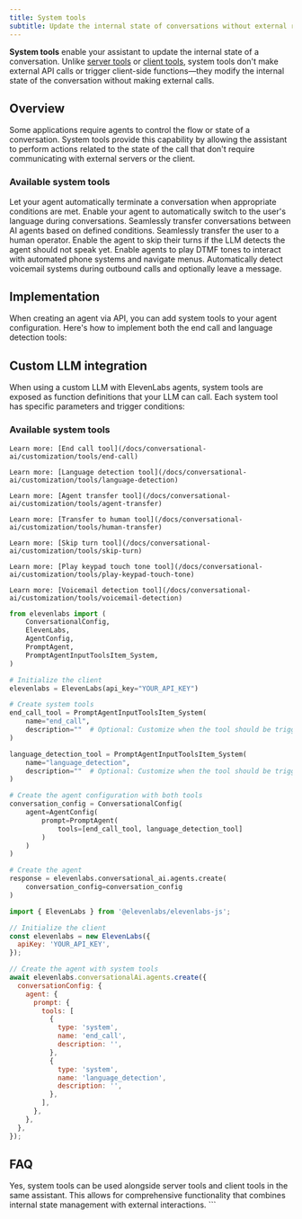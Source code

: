 ```yaml
---
title: System tools
subtitle: Update the internal state of conversations without external requests.
---
```


**System tools** enable your assistant to update the internal state of a conversation. Unlike [server tools](/docs/conversational-ai/customization/tools/server-tools) or [client tools](/docs/conversational-ai/customization/tools/client-tools), system tools don't make external API calls or trigger client-side functions—they modify the internal state of the conversation without making external calls.

## Overview

Some applications require agents to control the flow or state of a conversation.
System tools provide this capability by allowing the assistant to perform actions related to the state of the call that don't require communicating with external servers or the client.

### Available system tools

<CardGroup cols={2}>
  <Card
    title="End call"
    icon="duotone square-phone-hangup"
    href="/docs/conversational-ai/customization/tools/system-tools/end-call"
  >
    Let your agent automatically terminate a conversation when appropriate conditions are met.
  </Card>
  <Card
    title="Language detection"
    icon="duotone earth-europe"
    href="/docs/conversational-ai/customization/tools/system-tools/language-detection"
  >
    Enable your agent to automatically switch to the user's language during conversations.
  </Card>
  <Card
    title="Agent transfer"
    icon="duotone arrow-right-arrow-left"
    href="/docs/conversational-ai/customization/tools/system-tools/agent-transfer"
  >
    Seamlessly transfer conversations between AI agents based on defined conditions.
  </Card>
  <Card
    title="Transfer to human"
    icon="duotone user-headset"
    href="/docs/conversational-ai/customization/tools/system-tools/transfer-to-human"
  >
    Seamlessly transfer the user to a human operator.
  </Card>
  <Card
    title="Skip turn"
    icon="duotone forward"
    href="/docs/conversational-ai/customization/tools/system-tools/skip-turn"
  >
    Enable the agent to skip their turns if the LLM detects the agent should not speak yet.
  </Card>
  <Card
    title="Play keypad touch tone"
    icon="duotone phone-office"
    href="/docs/conversational-ai/customization/tools/system-tools/play-keypad-touch-tone"
  >
    Enable agents to play DTMF tones to interact with automated phone systems and navigate menus.
  </Card>
  <Card
    title="Voicemail detection"
    icon="duotone voicemail"
    href="/docs/conversational-ai/customization/tools/system-tools/voicemail-detection"
  >
    Automatically detect voicemail systems during outbound calls and optionally leave a message.
  </Card>
</CardGroup>

## Implementation

When creating an agent via API, you can add system tools to your agent configuration. Here's how to implement both the end call and language detection tools:

## Custom LLM integration

When using a custom LLM with ElevenLabs agents, system tools are exposed as function definitions that your LLM can call. Each system tool has specific parameters and trigger conditions:

### Available system tools

<AccordionGroup>
  <Accordion title="End call">
    <Markdown src="/snippets/end_call_custom_llm.mdx" />

    Learn more: [End call tool](/docs/conversational-ai/customization/tools/end-call)

  </Accordion>

  <Accordion title="Language detection">
    <Markdown src="/snippets/language_detection_custom_llm.mdx" />

    Learn more: [Language detection tool](/docs/conversational-ai/customization/tools/language-detection)

  </Accordion>

  <Accordion title="Agent transfer">
    <Markdown src="/snippets/agent_transfer_custom_llm.mdx" />

    Learn more: [Agent transfer tool](/docs/conversational-ai/customization/tools/agent-transfer)

  </Accordion>

  <Accordion title="Transfer to human">
    <Markdown src="/snippets/human_transfer_custom_llm.mdx" />

    Learn more: [Transfer to human tool](/docs/conversational-ai/customization/tools/human-transfer)

  </Accordion>

  <Accordion title="Skip turn">
    <Markdown src="/snippets/skip_turn_custom_llm.mdx" />

    Learn more: [Skip turn tool](/docs/conversational-ai/customization/tools/skip-turn)

  </Accordion>

  <Accordion title="Play keypad touch tone">
    <Markdown src="/snippets/keypad_touch_tone_custom_llm.mdx" />

    Learn more: [Play keypad touch tone tool](/docs/conversational-ai/customization/tools/play-keypad-touch-tone)

  </Accordion>

  <Accordion title="Voicemail detection">
    <Markdown src="/snippets/voicemail_detection_custom_llm.mdx" />

    Learn more: [Voicemail detection tool](/docs/conversational-ai/customization/tools/voicemail-detection)

  </Accordion>
</AccordionGroup>

<CodeGroup>

```python
from elevenlabs import (
    ConversationalConfig,
    ElevenLabs,
    AgentConfig,
    PromptAgent,
    PromptAgentInputToolsItem_System,
)

# Initialize the client
elevenlabs = ElevenLabs(api_key="YOUR_API_KEY")

# Create system tools
end_call_tool = PromptAgentInputToolsItem_System(
    name="end_call",
    description=""  # Optional: Customize when the tool should be triggered
)

language_detection_tool = PromptAgentInputToolsItem_System(
    name="language_detection",
    description=""  # Optional: Customize when the tool should be triggered
)

# Create the agent configuration with both tools
conversation_config = ConversationalConfig(
    agent=AgentConfig(
        prompt=PromptAgent(
            tools=[end_call_tool, language_detection_tool]
        )
    )
)

# Create the agent
response = elevenlabs.conversational_ai.agents.create(
    conversation_config=conversation_config
)
```

```javascript
import { ElevenLabs } from '@elevenlabs/elevenlabs-js';

// Initialize the client
const elevenlabs = new ElevenLabs({
  apiKey: 'YOUR_API_KEY',
});

// Create the agent with system tools
await elevenlabs.conversationalAi.agents.create({
  conversationConfig: {
    agent: {
      prompt: {
        tools: [
          {
            type: 'system',
            name: 'end_call',
            description: '',
          },
          {
            type: 'system',
            name: 'language_detection',
            description: '',
          },
        ],
      },
    },
  },
});
```

</CodeGroup>

## FAQ

<AccordionGroup>
  <Accordion title="Can system tools be combined with other tool types?">
    Yes, system tools can be used alongside server tools and client tools in the same assistant.
    This allows for comprehensive functionality that combines internal state management with
    external interactions.
  </Accordion>
</AccordionGroup>
```
